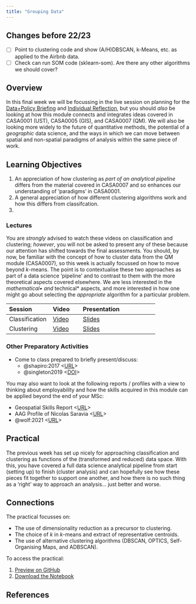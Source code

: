 ```yaml
---
title: "Grouping Data"
---
```


:::{.callout-warning}
## Changes before 22/23
- [ ] Point to clustering code and show (A/H)DBSCAN, k-Means, etc. as applied to the Airbnb data. 
- [ ] Check can run SOM code (sklearn-som). Are there any other algorithms we should cover?
:::

## Overview

In this final week we will be focussing in the live session on planning for the [Data+Policy Briefing](../assessments/briefing.qmd) and [Individual Reflection](../assessments/individual.qmd), but you should *also* be looking at how this module connects and integrates ideas covered in CASA0001 (UST), CASA0005 (GIS), and CASA0007 (QM). We will also be looking more widely to the future of quantitative methods, the potential of a *geographic* data science, and the ways in which we can move between spatial and non-spatial paradigms of analysis within the same piece of work.

::: {.callout-important}
## Learning Objectives

1. An appreciation of how clustering as *part of an analytical pipeline* differs from the material covered in CASA0007 and so enhances our understanding of 'paradigms' in CASA0001.
2. A general appreciation of how different clustering algorithms work and how this differs from classifcation.
3. 
:::

### Lectures

You are *strongly* advised to watch these videos on classification and clustering; *however*, you will not be asked to present any of these because our attention has shifted towards the final assessments. You should, by now, be familiar with the concept of how to cluster data from the QM module (CASA0007), so this week is actually focussed on how to move beyond *k*-means. The point is to contextualise these two approaches as part of a data science 'pipeline' and to contrast to them with the more theoretical aspects covered elsewhere. We are less interested in the *mathematical• and *technical* aspects, and more interested in how one might go about selecting the *appropriate* algorithm for a particular problem.

| Session | Video | Presentation | 
| :------ | :---- | :----------- | 
| Classification | [Video]({{< var vids.classification >}}) | [Slides](../lectures/10.1-Classification.qmd) | 
| Clustering | [Video]({{< var vids.clustering >}}) | [Slides](../lectures/10.2-Clustering.qmd) | 

### Other Preparatory Activities

- Come to class prepared to briefly present/discuss:
  - @shapiro:2017 <[URL](https://medium.com/topos-ai/rethinking-distance-in-new-york-city-d17212d24919)>
  - @singleton2019 <[DOI](https://doi.org/10.1111/gean.12194)>

You may also want to look at the following reports / profiles with a view to thinking about employability and how the skills acquired in this module can be applied beyond the end of your MSc:

- Geospatial Skills Report <[URL](https://www.gov.uk/government/publications/demand-for-geospatial-skills-report-for-the-geospatial-commission)>
- AAG Profile of Nicolas Saravia <[URL](https://www.aag.org/profile/nicolas-saravia/)>
- @wolf:2021 <[URL](https://doi.org/10.1177%2F0309132520924722)>

## Practical

The previous week has set up nicely for approaching classification and clustering as functions of the (transformed and reduced) data space. With this, you have covered a full data science analytical pipeline from start (setting up) to finish (cluster analysis) and can hopefully see how these pieces fit together to support one another, and how there is no such thing as a 'right' way to approach an analysis... just better and worse.

::: {.callout-tip}
## Connections

The practical focusses on:

- The use of dimensionality reduction as a precursor to clustering.
- The choice of *k* in *k*-means and extract of representative centroids.
- The use of alternative clustering algorithms (DBSCAN, OPTICS, Self-Organising Maps, and ADBSCAN).
:::

To access the practical:

1. [Preview on GitHub]({{< var module.prac > >}}practicals/Practical-10-Grouping_Data.ipynb)
2. [Download the Notebook]({{< var module.raw >}}practicals/Practical-10-Grouping_Data.ipynb)

## References 
